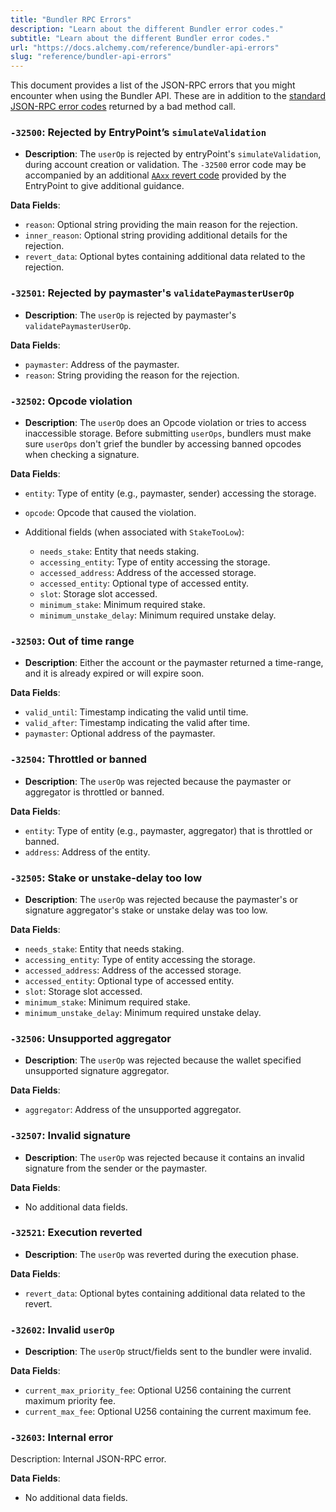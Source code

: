 ```yaml
---
title: "Bundler RPC Errors"
description: "Learn about the different Bundler error codes."
subtitle: "Learn about the different Bundler error codes."
url: "https://docs.alchemy.com/reference/bundler-api-errors"
slug: "reference/bundler-api-errors"
---
```


This document provides a list of the JSON-RPC errors that you might encounter when using the Bundler API. These are in addition to the [standard JSON-RPC error codes](/reference/error-reference#json-rpc-error-codes) returned by a bad method call.

### `-32500`: Rejected by EntryPoint’s `simulateValidation`

* **Description**: The `userOp` is rejected by entryPoint's `simulateValidation`, during account creation or validation. The `-32500` error code may be accompanied by an additional [`AAxx` revert code](/reference/entrypoint-revert-codes) provided by the EntryPoint to give additional guidance.

**Data Fields**:

* `reason`: Optional string providing the main reason for the rejection.
* `inner_reason`: Optional string providing additional details for the rejection.
* `revert_data`: Optional bytes containing additional data related to the rejection.

### `-32501`: Rejected by paymaster's `validatePaymasterUserOp`

* **Description**: The `userOp` is rejected by paymaster's `validatePaymasterUserOp`.

**Data Fields**:

* `paymaster`: Address of the paymaster.
* `reason`: String providing the reason for the rejection.

### `-32502`: Opcode violation

* **Description**: The `userOp` does an Opcode violation or tries to access inaccessible storage. Before submitting `userOps`, bundlers must make sure `userOps` don't grief the bundler by accessing banned opcodes when checking a signature.

**Data Fields**:

* `entity`: Type of entity (e.g., paymaster, sender) accessing the storage.

* `opcode`: Opcode that caused the violation.

* Additional fields (when associated with `StakeTooLow`):

  * `needs_stake`: Entity that needs staking.
  * `accessing_entity`: Type of entity accessing the storage.
  * `accessed_address`: Address of the accessed storage.
  * `accessed_entity`: Optional type of accessed entity.
  * `slot`: Storage slot accessed.
  * `minimum_stake`: Minimum required stake.
  * `minimum_unstake_delay`: Minimum required unstake delay.

### `-32503`: Out of time range

* **Description**: Either the account or the paymaster returned a time-range, and it is already expired or will expire soon.

**Data Fields**:

* `valid_until`: Timestamp indicating the valid until time.
* `valid_after`: Timestamp indicating the valid after time.
* `paymaster`: Optional address of the paymaster.

### `-32504`: Throttled or banned

* **Description**: The `userOp` was rejected because the paymaster or aggregator is throttled or banned.

**Data Fields**:

* `entity`: Type of entity (e.g., paymaster, aggregator) that is throttled or banned.
* `address`: Address of the entity.

### `-32505`: Stake or unstake-delay too low

* **Description**: The `userOp` was rejected because the paymaster's or signature aggregator's stake or unstake delay was too low.

**Data Fields**:

* `needs_stake`: Entity that needs staking.
* `accessing_entity`: Type of entity accessing the storage.
* `accessed_address`: Address of the accessed storage.
* `accessed_entity`: Optional type of accessed entity.
* `slot`: Storage slot accessed.
* `minimum_stake`: Minimum required stake.
* `minimum_unstake_delay`: Minimum required unstake delay.

### `-32506`: Unsupported aggregator

* **Description**: The `userOp` was rejected because the wallet specified unsupported signature aggregator.

**Data Fields**:

* `aggregator`: Address of the unsupported aggregator.

### `-32507`: Invalid signature

* **Description**: The `userOp` was rejected because it contains an invalid signature from the sender or the paymaster.

**Data Fields**:

* No additional data fields.

### `-32521`: Execution reverted

* **Description**: The `userOp` was reverted during the execution phase.

**Data Fields**:

* `revert_data`: Optional bytes containing additional data related to the revert.

### `-32602`: Invalid `userOp`

* **Description**: The `userOp` struct/fields sent to the bundler were invalid.

**Data Fields**:

* `current_max_priority_fee`: Optional U256 containing the current maximum priority fee.
* `current_max_fee`: Optional U256 containing the current maximum fee.

### `-32603`: Internal error

Description: Internal JSON-RPC error.

**Data Fields**:

* No additional data fields.
